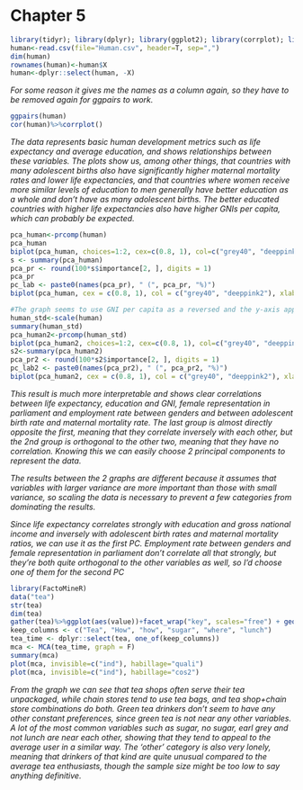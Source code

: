 # Chapter 5
```r
library(tidyr); library(dplyr); library(ggplot2); library(corrplot); library(GGally); 
human<-read.csv(file="Human.csv", header=T, sep=",")
dim(human)
rownames(human)<-human$X
human<-dplyr::select(human, -X)
```
<i>For some reason it gives me the names as a column again, so they have to be removed again for ggpairs to work.</i>

```r
ggpairs(human)
cor(human)%>%corrplot()
```
<i> The data represents basic human development metrics such as life expectancy and average education, and shows relationships between these variables. The plots show us, among other things, that countries with many adolescent births also have significantly higher maternal mortality rates and lower life expectancies, and that countries where women receive more similar levels of education to men generally have better education as a whole and don't have as many adolescent births. The better educated countries with higher life expectancies also have higher GNIs per capita, which can probably be expected.</i>
```r
pca_human<-prcomp(human)
pca_human
biplot(pca_human, choices=1:2, cex=c(0.8, 1), col=c("grey40", "deeppink2"))
s <- summary(pca_human)
pca_pr <- round(100*s$importance[2, ], digits = 1)
pca_pr
pc_lab <- paste0(names(pca_pr), " (", pca_pr, "%)")
biplot(pca_human, cex = c(0.8, 1), col = c("grey40", "deeppink2"), xlab = pc_lab[1], ylab = pc_lab[2])

#The graph seems to use GNI per capita as a reversed and the y-axis appears to be a mix of the other categories. I think it's having trouble misinterpreting numbers with for example high maternal mortality rate being bad but high education ratio being good, which is why the y-axis seems a little nonsensical. 
human_std<-scale(human)
summary(human_std)
pca_human2<-prcomp(human_std)
biplot(pca_human2, choices=1:2, cex=c(0.8, 1), col=c("grey40", "deeppink2"))
s2<-summary(pca_human2)
pca_pr2 <- round(100*s2$importance[2, ], digits = 1)
pc_lab2 <- paste0(names(pca_pr2), " (", pca_pr2, "%)")
biplot(pca_human2, cex = c(0.8, 1), col = c("grey40", "deeppink2"), xlab = pc_lab2[1], ylab = pc_lab2[2])
```
<i>This result is much more interpretable and shows clear correlations between life expectancy, education and GNI, female representation in parliament and employment rate between genders and between adolescent birth rate and maternal mortality rate. The last group is almost directly opposite the first, meaning that they correlate inversely with each other, but the 2nd group is orthogonal to the other two, meaning that they have no correlation. Knowing this we can easily choose 2 principal components to represent the data.


The results between the 2 graphs are different because it assumes that variables with larger variance are more important than those with small variance, so scaling the data is necessary to prevent a few categories from dominating the results.

Since life expectancy correlates strongly with education and gross national income and inversely with adolescent birth rates and maternal mortality ratios, we can use it as the first PC. Employment rate between genders and female representation in parliament don't correlate all that strongly, but they're both quite orthogonal to the other variables as well, so I'd choose one of them for the second PC
</i>

```r
library(FactoMineR)
data("tea")
str(tea)
dim(tea)
gather(tea)%>%ggplot(aes(value))+facet_wrap("key", scales="free") + geom_bar()
keep_columns <- c("Tea", "How", "how", "sugar", "where", "lunch")
tea_time <- dplyr::select(tea, one_of(keep_columns))
mca <- MCA(tea_time, graph = F)
summary(mca)
plot(mca, invisible=c("ind"), habillage="quali")
plot(mca, invisible=c("ind"), habillage="cos2")

```


<i> From the graph we can see that tea shops often serve their tea unpackaged, while chain stores tend to use tea bags, and tea shop+chain store combinations do both. Green tea drinkers don't seem to have any other constant preferences, since green tea is not near any other variables. A lot of the most common variables such as sugar, no sugar, earl grey and not lunch are near each other, showing that they tend to appeal to the average user in a similar way. The 'other' category is also very lonely, meaning that drinkers of that kind are quite unusual compared to the average tea enthusiasts, though the sample size might be too low to say anything definitive. </i>



